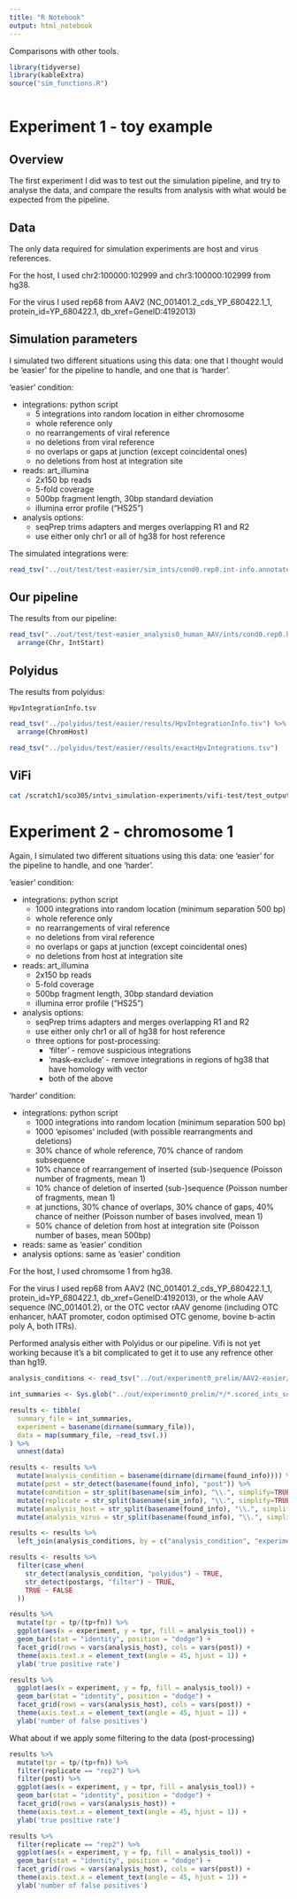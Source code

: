 ```yaml
---
title: "R Notebook"
output: html_notebook
---
```


Comparisons with other tools.

```r
library(tidyverse)
library(kableExtra)
source("sim_functions.R")



```

# Experiment 1 - toy example

## Overview
The first experiment I did was to test out the simulation pipeline, and try to analyse the data, and compare the results from analysis with what would be expected from the pipeline.  

## Data
The only data required for simulation experiments are host and virus references.  

For the host, I used chr2:100000:102999 and chr3:100000:102999 from hg38.   

For the virus I used rep68 from AAV2 (NC_001401.2_cds_YP_680422.1_1, protein_id=YP_680422.1, db_xref=GeneID:4192013)

## Simulation parameters

I simulated two different situations using this data: one that I thought would be 'easier' for the pipeline to handle, and one that is 'harder'.

'easier' condition:  

- integrations: python script
  - 5 integrations into random location in either chromosome
  - whole reference only 
  - no rearrangements of viral reference
  - no deletions from viral reference
  - no overlaps or gaps at junction (except coincidental ones)
  - no deletions from host at integration site
- reads: art_illumina
  - 2x150 bp reads
  - 5-fold coverage
  - 500bp fragment length, 30bp standard deviation
  - illumina error profile ("HS25")
- analysis options:
  - seqPrep trims adapters and merges overlapping R1 and R2
  - use either only chr1 or all of hg38 for host reference


The simulated integrations were:
```r
read_tsv("../out/test/test-easier/sim_ints/cond0.rep0.int-info.annotated.tsv")
```



## Our pipeline

The results from our pipeline:

```r
read_tsv("../out/test/test-easier_analysis0_human_AAV/ints/cond0.rep0.human.AAV.integrations.txt") %>% 
  arrange(Chr, IntStart)
```

## Polyidus

The results from polyidus:

`HpvIntegrationInfo.tsv`

```r
read_tsv("../polyidus/test/easier/results/HpvIntegrationInfo.tsv") %>% 
  arrange(ChromHost)
```

```r
read_tsv("../polyidus/test/easier/results/exactHpvIntegrations.tsv")
```



## ViFi

```bash
cat /scratch1/sco305/intvi_simulation-experiments/vifi-test/test_output_2/output.clusters.txt
```

# Experiment 2 - chromosome 1


Again, I simulated two different situations using this data: one  'easier' for the pipeline to handle, and one 'harder'.  

'easier' condition:  

- integrations: python script
  - 1000 integrations into random location (minimum separation 500 bp)
  - whole reference only 
  - no rearrangements of viral reference
  - no deletions from viral reference
  - no overlaps or gaps at junction (except coincidental ones)
  - no deletions from host at integration site
- reads: art_illumina
  - 2x150 bp reads
  - 5-fold coverage
  - 500bp fragment length, 30bp standard deviation
  - illumina error profile ("HS25")
- analysis options:
  - seqPrep trims adapters and merges overlapping R1 and R2
  - use either only chr1 or all of hg38 for host reference
  - three options for post-processing:
    - 'filter' - remove suspicious integrations
    - 'mask-exclude' - remove integrations in regions of hg38 that have homology with vector
    - both of the above

'harder' condition:  

- integrations: python script
  - 1000 integrations into random location (minimum separation 500 bp)
  - 1000 'episomes' included (with possible rearrangments and deletions)
  - 30% chance of whole reference, 70% chance of random subsequence 
  - 10% chance of rearrangement of inserted (sub-)sequence (Poisson number of fragments, mean 1)
  - 10% chance of deletion of inserted (sub-)sequence (Poisson number of fragments, mean 1)
  - at junctions, 30% chance of overlaps, 30% chance of gaps, 40% chance of neither (Poisson number of bases involved, mean 1)
  - 50% chance of deletion from host at integration site (Poisson number of bases, mean 500bp)
- reads: same as 'easier' condition
- analysis options: same as 'easier' condition

For the host, I used chromsome 1 from hg38.   

For the virus I used rep68 from AAV2 (NC_001401.2_cds_YP_680422.1_1, protein_id=YP_680422.1, db_xref=GeneID:4192013), or the whole AAV sequence (NC_001401.2), or the OTC vector rAAV genome (including OTC enhancer, hAAT promoter, codon optimised OTC genome, bovine b-actin poly A, both ITRs).

Performed analysis either with Polyidus or our pipeline.  Vifi is not yet working because it's a bit complicated to get it to use any refrence other than hg19.

```r
analysis_conditions <- read_tsv("../out/experiment0_prelim/AAV2-easier/analysis_conditions.tsv")
```


```r

int_summaries <- Sys.glob("../out/experiment0_prelim/*/*.scored_ints_summary.tsv")

results <- tibble(
  summary_file = int_summaries,
  experiment = basename(dirname(summary_file)),
  data = map(summary_file, ~read_tsv(.))
) %>% 
  unnest(data)

results <- results %>% 
  mutate(analysis_condition = basename(dirname(dirname(found_info)))) %>% 
  mutate(post = str_detect(basename(found_info), "post")) %>% 
  mutate(condition = str_split(basename(sim_info), "\\.", simplify=TRUE)[,1]) %>% 
  mutate(replicate = str_split(basename(sim_info), "\\.", simplify=TRUE)[,2]) %>%  
  mutate(analysis_host = str_split(basename(found_info), "\\.", simplify = TRUE)[,3]) %>% 
  mutate(analysis_virus = str_split(basename(found_info), "\\.", simplify = TRUE)[,4]) 

results <- results %>% 
  left_join(analysis_conditions, by = c("analysis_condition", "experiment"))

```


```r
results <- results %>% 
  filter(case_when(
    str_detect(analysis_condition, "polyidus") ~ TRUE,
    str_detect(postargs, "filter") ~ TRUE,
    TRUE ~ FALSE
  ))
```

```r
results %>% 
  mutate(tpr = tp/(tp+fn)) %>% 
  ggplot(aes(x = experiment, y = tpr, fill = analysis_tool)) +
  geom_bar(stat = "identity", position = "dodge") +
  facet_grid(rows = vars(analysis_host), cols = vars(post)) +
  theme(axis.text.x = element_text(angle = 45, hjust = 1)) +
  ylab('true positive rate') 
```



```r
results %>% 
  ggplot(aes(x = experiment, y = fp, fill = analysis_tool)) +
  geom_bar(stat = "identity", position = "dodge") +
  facet_grid(rows = vars(analysis_host), cols = vars(post)) +
  theme(axis.text.x = element_text(angle = 45, hjust = 1)) +
  ylab('number of false positives')
```



What about if we apply some filtering to the data (post-processing)
```r
results %>% 
  mutate(tpr = tp/(tp+fn)) %>% 
  filter(replicate == "rep2") %>% 
  filter(post) %>% 
  ggplot(aes(x = experiment, y = tpr, fill = analysis_tool)) +
  geom_bar(stat = "identity", position = "dodge") +
  facet_grid(rows = vars(analysis_host)) +
  theme(axis.text.x = element_text(angle = 45, hjust = 1)) +
  ylab('true positive rate') 
```

```r
results %>% 
  filter(replicate == "rep2") %>% 
  ggplot(aes(x = experiment, y = fp, fill = analysis_tool)) +
  geom_bar(stat = "identity", position = "dodge") +
  facet_grid(rows = vars(analysis_host), cols = vars(post)) +
  theme(axis.text.x = element_text(angle = 45, hjust = 1)) +
  ylab('number of false positives')
```
